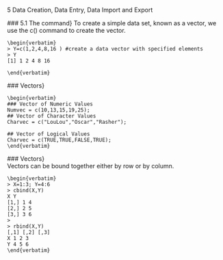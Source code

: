 5 Data Creation, Data Entry, Data Import and Export

<p>


 ### 5.1 The \texttt{c()} command}
 To create a simple data set, known as a vector, we use the c() command to create the vector.

 	\begin{verbatim}
 	> Y=c(1,2,4,8,16 ) #create a data vector with specified elements
 	> Y
 	[1] 1 2 4 8 16
 	
 	\end{verbatim}

 
<p>

 ### Vectors}

 	\begin{verbatim}
 	### Vector of Numeric Values
 	Numvec = c(10,13,15,19,25);
 	## Vector of Character Values
 	Charvec = c("LouLou","Oscar","Rasher");
 	
 	## Vector of Logical Values
 	Charvec = c(TRUE,TRUE,FALSE,TRUE);
 	\end{verbatim}

<p>

 ### Vectors}	
 Vectors can be bound together either by row or by column.

 	\begin{verbatim}
 	> X=1:3; Y=4:6
 	> cbind(X,Y)
 	X Y
 	[1,] 1 4
 	[2,] 2 5
 	[3,] 3 6
 	>
 	> rbind(X,Y)
 	[,1] [,2] [,3]
 	X 1 2 3
 	Y 4 5 6
 	\end{verbatim}

<p>
